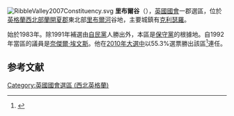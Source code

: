 [[File:RibbleValley2007Constituency.svg|right]]
'''里布爾谷'''（{{lang-en|Ribble Valley}}），[[英國|英國]][[英國國會|國會]]一郡選區，位於[[英格蘭|英格蘭]][[西北英格蘭|西北部]][[蘭開夏郡|蘭開夏郡]]東北部[[里布爾河|里布爾河]]谷地，主要城鎮有[[克利瑟羅|克利瑟羅]]。

始於1983年。除1991年補選由[[自由民主黨_(英國)|自民黨]]人勝出外，本區是[[保守黨_(英國)|保守黨]]的根據地。自1992年當區的議員是[[奈傑爾·埃文斯|奈傑爾·埃文斯]]。他在[[2010年英國大選|2010年大選中]]以55.3%選票勝出該區<ref name="">{{cite news
|publisher=[[英國廣播公司|英國廣播公司]]
|date=2010年5月7日
|title=Election 2010/Constituency/Ribble Valley
|url=http://news.bbc.co.uk/1/shared/election2010/results/constituency/d68.stm
|accessdate=2010年9月18日
|archive-date=2017年9月5日
|archive-url=https://web.archive.org/web/20170905002536/http://news.bbc.co.uk/1/shared/election2010/results/constituency/d68.stm
|dead-url=no
}}</ref>連任。

==参考文献==
<div class="references-small">
<references></references>
</div>

{{DEFAULTSORT:Ribble Valley (UK Parliament constituency)}}
[[Category:英國國會選區_(西北英格蘭)|Category:英國國會選區 (西北英格蘭)]]